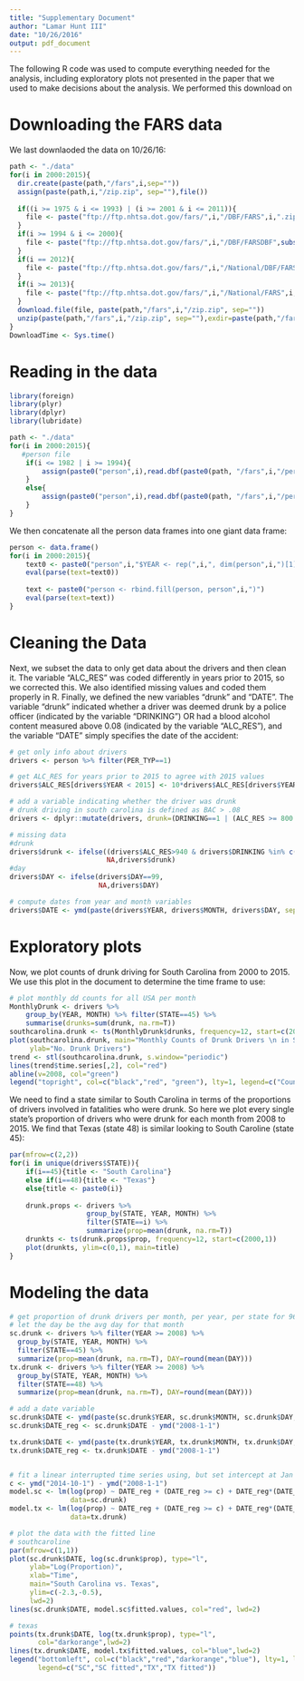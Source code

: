 ```yaml
---
title: "Supplementary Document"
author: "Lamar Hunt III"
date: "10/26/2016"
output: pdf_document
---
```

The following R code was used to compute everything needed for the analysis, including exploratory plots not presented in the paper that we used to make decisions about the analysis. We performed this download on 

# Downloading the FARS data
We last downlaoded the data on 10/26/16:
```r
path <- "./data"
for(i in 2000:2015){
  dir.create(paste(path,"/fars",i,sep=""))
  assign(paste(path,i,"/zip.zip", sep=""),file())
  
  if((i >= 1975 & i <= 1993) | (i >= 2001 & i <= 2011)){
    file <- paste("ftp://ftp.nhtsa.dot.gov/fars/",i,"/DBF/FARS",i,".zip", sep="")
  }
  if(i >= 1994 & i <= 2000){
    file <- paste("ftp://ftp.nhtsa.dot.gov/fars/",i,"/DBF/FARSDBF",substr(i,3,4),".zip", sep="")
  }
  if(i == 2012){
    file <- paste("ftp://ftp.nhtsa.dot.gov/fars/",i,"/National/DBF/FARS",i,".zip", sep="")
  }
  if(i >= 2013){
    file <- paste("ftp://ftp.nhtsa.dot.gov/fars/",i,"/National/FARS",i,"NationalDBF.zip", sep="")
  }
  download.file(file, paste(path,"/fars",i,"/zip.zip", sep=""))
  unzip(paste(path,"/fars",i,"/zip.zip", sep=""),exdir=paste(path,"/fars",i,sep=""))
}
DownloadTime <- Sys.time()
```

# Reading in the data
```r
library(foreign)
library(plyr)
library(dplyr)
library(lubridate)

path <- "./data"
for(i in 2000:2015){
   #person file
    if(i <= 1982 | i >= 1994){
        assign(paste0("person",i),read.dbf(paste0(path, "/fars",i,"/person.dbf")))
    }
    else{
        assign(paste0("person",i),read.dbf(paste0(path, "/fars",i,"/per",i,".dbf")))
    }
}
```

We then concatenate all the person data frames into one giant data frame:
```r
person <- data.frame()
for(i in 2000:2015){
    text0 <- paste0("person",i,"$YEAR <- rep(",i,", dim(person",i,")[1])")
    eval(parse(text=text0))
    
    text <- paste0("person <- rbind.fill(person, person",i,")")
    eval(parse(text=text))
}
```

# Cleaning the Data
Next, we subset the data to only get data about the drivers and then clean it. The variable "ALC_RES" was coded differently in years prior to 2015, so we corrected this. We also identified missing values and coded them properly in R. Finally, we defined the new variables "drunk" and "DATE". The variable "drunk" indicated whether a driver was deemed drunk by a police officer (indicated by the variable "DRINKING") OR had a blood alcohol content measured above 0.08 (indicated by the variable "ALC_RES"), and the variable "DATE" simply specifies the date of the accident:

```r
# get only info about drivers
drivers <- person %>% filter(PER_TYP==1)

# get ALC_RES for years prior to 2015 to agree with 2015 values
drivers$ALC_RES[drivers$YEAR < 2015] <- 10*drivers$ALC_RES[drivers$YEAR < 2015]

# add a variable indicating whether the driver was drunk
# drunk driving in south carolina is defined as BAC > .08
drivers <- dplyr::mutate(drivers, drunk=(DRINKING==1 | (ALC_RES >= 800 & ALC_RES <= 940)))

# missing data
#drunk
drivers$drunk <- ifelse((drivers$ALC_RES>940 & drivers$DRINKING %in% c(8,9)),
                        NA,drivers$drunk)
#day
drivers$DAY <- ifelse(drivers$DAY==99, 
                      NA,drivers$DAY)

# compute dates from year and month variables
drivers$DATE <- ymd(paste(drivers$YEAR, drivers$MONTH, drivers$DAY, sep="-"))
```

# Exploratory plots
Now, we plot counts of drunk driving for South Carolina from 2000 to 2015. We use this plot in the document to determine the time frame to use:

```r
# plot monthly dd counts for all USA per month
MonthlyDrunk <- drivers %>% 
    group_by(YEAR, MONTH) %>% filter(STATE==45) %>%
    summarise(drunks=sum(drunk, na.rm=T))
southcarolina.drunk <- ts(MonthlyDrunk$drunks, frequency=12, start=c(2000,1))
plot(southcarolina.drunk, main="Monthly Counts of Drunk Drivers \n in South Carolina",
     ylab="No. Drunk Drivers")
trend <- stl(southcarolina.drunk, s.window="periodic")
lines(trend$time.series[,2], col="red")
abline(v=2008, col="green")
legend("topright", col=c("black","red", "green"), lty=1, legend=c("Count", "Trend","2008"))
```

We need to find a state similar to South Carolina in terms of the proportions of drivers involved in fatalities who were drunk. So here we plot every single state's proportion of drivers who were drunk for each month from 2008 to 2015. We find that Texas (state 48) is similar looking to South Caroline (state 45):

```r
par(mfrow=c(2,2))
for(i in unique(drivers$STATE)){
    if(i==45){title <- "South Carolina"}
    else if(i==48){title <- "Texas"}
    else{title <- paste0(i)}
  
    drunk.props <- drivers %>% 
                   group_by(STATE, YEAR, MONTH) %>% 
                   filter(STATE==i) %>% 
                   summarize(prop=mean(drunk, na.rm=T))
    drunkts <- ts(drunk.props$prop, frequency=12, start=c(2000,1))
    plot(drunkts, ylim=c(0,1), main=title)
}
```

# Modeling the data

```r
# get proportion of drunk drivers per month, per year, per state for 96 months
# let the day be the avg day for that month
sc.drunk <- drivers %>% filter(YEAR >= 2008) %>%
  group_by(STATE, YEAR, MONTH) %>% 
  filter(STATE==45) %>%  
  summarize(prop=mean(drunk, na.rm=T), DAY=round(mean(DAY))) 
tx.drunk <- drivers %>% filter(YEAR >= 2008) %>%
  group_by(STATE, YEAR, MONTH) %>%
  filter(STATE==48) %>%
  summarize(prop=mean(drunk, na.rm=T), DAY=round(mean(DAY)))

# add a date variable
sc.drunk$DATE <- ymd(paste(sc.drunk$YEAR, sc.drunk$MONTH, sc.drunk$DAY, sep="-"))
sc.drunk$DATE_reg <- sc.drunk$DATE - ymd("2008-1-1")

tx.drunk$DATE <- ymd(paste(tx.drunk$YEAR, tx.drunk$MONTH, tx.drunk$DAY, sep="-"))
tx.drunk$DATE_reg <- tx.drunk$DATE - ymd("2008-1-1")


# fit a linear interrupted time series using, but set intercept at Jan 1st, 2008
c <- ymd("2014-10-1") - ymd("2008-1-1")
model.sc <- lm(log(prop) ~ DATE_reg + (DATE_reg >= c) + DATE_reg*(DATE_reg >= c), 
               data=sc.drunk)
model.tx <- lm(log(prop) ~ DATE_reg + (DATE_reg >= c) + DATE_reg*(DATE_reg >= c), 
               data=tx.drunk)

# plot the data with the fitted line
# southcaroline
par(mfrow=c(1,1))
plot(sc.drunk$DATE, log(sc.drunk$prop), type="l",
     ylab="Log(Proportion)",
     xlab="Time",
     main="South Carolina vs. Texas",
     ylim=c(-2.3,-0.5),
     lwd=2)
lines(sc.drunk$DATE, model.sc$fitted.values, col="red", lwd=2)

# texas
points(tx.drunk$DATE, log(tx.drunk$prop), type="l",
       col="darkorange",lwd=2)
lines(tx.drunk$DATE, model.tx$fitted.values, col="blue",lwd=2)
legend("bottomleft", col=c("black","red","darkorange","blue"), lty=1, lwd=3, 
       legend=c("SC","SC fitted","TX","TX fitted"))
```
